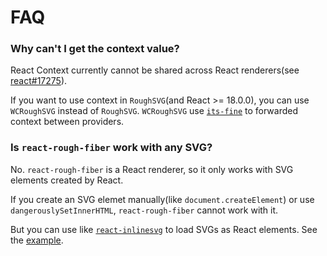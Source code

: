 # FAQ

### Why can't I get the context value?

React Context currently cannot be shared across React renderers(see [react#17275](https://github.com/facebook/react/issues/17275)).

If you want to use context in `RoughSVG`(and React >= 18.0.0), you can use `WCRoughSVG` instead of `RoughSVG`.
`WCRoughSVG` use [`its-fine`](https://github.com/pmndrs/its-fine) to forwarded context between providers.

### Is `react-rough-fiber` work with any SVG?

No. `react-rough-fiber` is a React renderer, so it only works with SVG elements created by React.

If you create an SVG elemet manually(like `document.createElement`) or use `dangerouslySetInnerHTML`, `react-rough-fiber` cannot work with it.

But you can use like [`react-inlinesvg`](https://github.com/gilbarbara/react-inlinesvg) to load SVGs as React elements. See the [example](/examples/inline-svg).